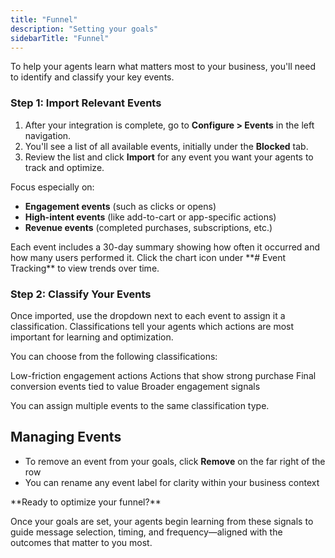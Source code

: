 ```yaml
---
title: "Funnel"
description: "Setting your goals"
sidebarTitle: "Funnel"
---
```


To help your agents learn what matters most to your business, you'll need to identify and classify your key events.

### Step 1: Import Relevant Events

1. After your integration is complete, go to **Configure \> Events** in the left navigation.
2. You'll see a list of all available events, initially under the **Blocked** tab.
3. Review the list and click **Import** for any event you want your agents to track and optimize.

Focus especially on:

- **Engagement events** (such as clicks or opens)
- **High-intent events** (like add-to-cart or app-specific actions)
- **Revenue events** (completed purchases, subscriptions, etc.)

<Info>
  Each event includes a 30-day summary showing how often it occurred and how many users performed it. Click the chart icon under **# Event Tracking** to view trends over time.
</Info>

### Step 2: Classify Your Events

Once imported, use the dropdown next to each event to assign it a classification. Classifications tell your agents which actions are most important for learning and optimization.

You can choose from the following classifications:

<CardGroup cols={2}>
  <Card title="Click">
    Low-friction engagement actions
  </Card>
  <Card title="Intent">
    Actions that show strong purchase
  </Card>
  <Card title="Revenue">
    Final conversion events tied to value
  </Card>
  <Card title="General Engagement">
    Broader engagement signals
  </Card>
</CardGroup>

You can assign multiple events to the same classification type.

## Managing Events

- To remove an event from your goals, click **Remove** on the far right of the row
- You can rename any event label for clarity within your business context

<Check>
  **Ready to optimize your funnel?**

  Once your goals are set, your agents begin learning from these signals to guide message selection, timing, and frequency—aligned with the outcomes that matter to you most.
</Check>